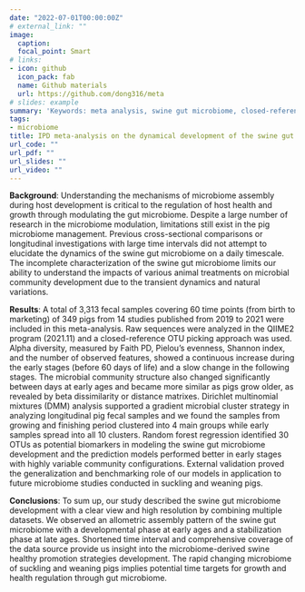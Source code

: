 ```yaml
---
date: "2022-07-01T00:00:00Z"
# external_link: ""
image:
  caption: 
  focal_point: Smart
# links:
- icon: github
  icon_pack: fab
  name: Github materials
  url: https://github.com/dong316/meta
# slides: example
summary: 'Keywords: meta analysis, swine gut microbiome, closed-reference OTU picking, individual participant data' 
tags:
- microbiome
title: IPD meta-analysis on the dynamical development of the swine gut microbiome
url_code: ""
url_pdf: ""
url_slides: ""
url_video: ""
---
```


__Background__: Understanding the mechanisms of microbiome assembly during host development is critical to the regulation of host health and growth through modulating the gut microbiome. Despite a large number of research in the microbiome modulation, limitations still exist in the pig microbiome management. Previous cross-sectional comparisons or longitudinal investigations with large time intervals did not attempt to elucidate the dynamics of the swine gut microbiome on a daily timescale. The incomplete characterization of the swine gut microbiome limits our ability to understand the impacts of various animal treatments on microbial community development due to the transient dynamics and natural variations.

__Results__: A total of 3,313 fecal samples covering 60 time points (from birth to marketing) of 349 pigs from 14 studies published from 2019 to 2021 were included in this meta-analysis. Raw sequences were analyzed in the QIIME2 program (2021.11) and a closed-reference OTU picking approach was used. Alpha diversity, measured by Faith PD, Pielou’s evenness, Shannon index, and the number of observed features, showed a continuous increase during the early stages (before 60 days of life) and a slow change in the following stages. The microbial community structure also changed significantly between days at early ages and became more similar as pigs grow older, as revealed by beta dissimilarity or distance matrixes. Dirichlet multinomial mixtures (DMM) analysis supported a gradient microbial cluster strategy in analyzing longitudinal pig fecal samples and we found the samples from growing and finishing period clustered into 4 main groups while early samples spread into all 10 clusters. Random forest regression identified 30 OTUs as potential biomarkers in modeling the swine gut microbiome development and the prediction models performed better in early stages with highly variable community configurations. External validation proved the generalization and benchmarking role of our models in application to future microbiome studies conducted in suckling and weaning pigs.

__Conclusions__: To sum up, our study described the swine gut microbiome development with a clear view and high resolution by combining multiple datasets. We observed an allometric assembly pattern of the swine gut microbiome with a developmental phase at early ages and a stabilization phase at late ages. Shortened time interval and comprehensive coverage of the data source provide us insight into the microbiome-derived swine healthy promotion strategies development. The rapid changing microbiome of suckling and weaning pigs implies potential time targets for growth and health regulation through gut microbiome. 